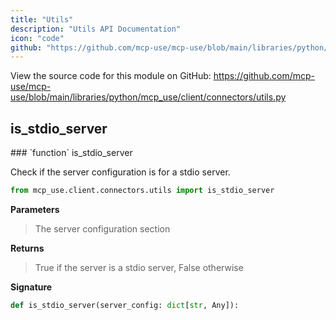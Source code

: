 ```yaml
---
title: "Utils"
description: "Utils API Documentation"
icon: "code"
github: "https://github.com/mcp-use/mcp-use/blob/main/libraries/python/mcp_use/client/connectors/utils.py"
---
```



<Callout type="info" title="Source Code">
View the source code for this module on GitHub: <a href='https://github.com/mcp-use/mcp-use/blob/main/libraries/python/mcp_use/client/connectors/utils.py' target='_blank' rel='noopener noreferrer'>https://github.com/mcp-use/mcp-use/blob/main/libraries/python/mcp_use/client/connectors/utils.py</a>
</Callout>


## is_stdio_server
<Card type="info">
### `function` is_stdio_server

Check if the server configuration is for a stdio server.


```python
from mcp_use.client.connectors.utils import is_stdio_server
```

**Parameters**
><ParamField body="server_config" type="dict[str, Any]" required="True" >   The server configuration section </ParamField>

**Returns**
><ResponseField name="returns" type="bool" >True if the server is a stdio server, False otherwise</ResponseField>

**Signature**
```python wrap
def is_stdio_server(server_config: dict[str, Any]):
```

</Card>

